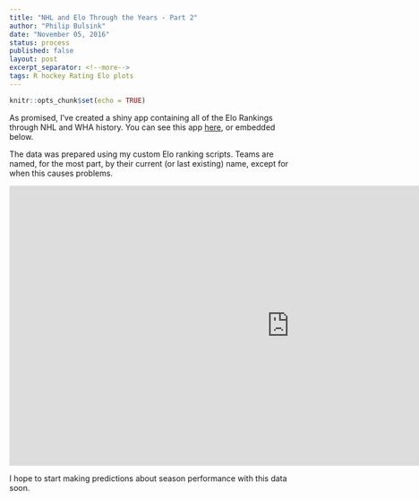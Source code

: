 ```yaml
---
title: "NHL and Elo Through the Years - Part 2"
author: "Philip Bulsink"
date: "November 05, 2016"
status: process
published: false
layout: post
excerpt_separator: <!--more-->
tags: R hockey Rating Elo plots
---
```


```r
knitr::opts_chunk$set(echo = TRUE)
```

As promised, I've created a shiny app containing all of the Elo Rankings through NHL and WHA history. You can see this app [here](https://pbulsink.shinyapps.io/NHL_Elo_Ratings/), or embedded below. 

<!--more-->

The data was prepared using my custom Elo ranking scripts. Teams are named, for the most part, by their current (or last existing) name, except for when this causes problems. 

<iframe src="https://pbulsink.shinyapps.io/NHL_Elo_Ratings/" style="border:none;width:1000px;height:500px;"></iframe>

I hope to start making predictions about season performance with this data soon.

